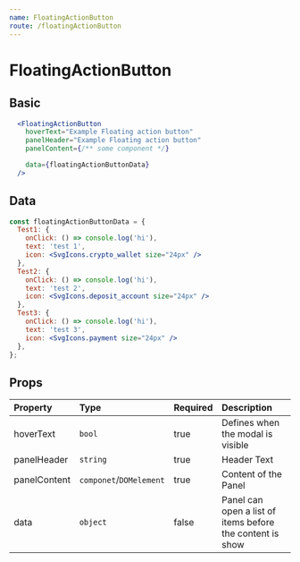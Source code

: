 ```yaml
---
name: FloatingActionButton
route: /floatingActionButton
---
```


# FloatingActionButton


## Basic
<FABContainer />

```jsx
  <FloatingActionButton
    hoverText="Example Floating action button"
    panelHeader="Example Floating action button"
    panelContent={/** some component */}

    data={floatingActionButtonData}
  />
```

## Data

```jsx
const floatingActionButtonData = {
  Test1: {
    onClick: () => console.log('hi'),
    text: 'test 1',
    icon: <SvgIcons.crypto_wallet size="24px" />
  },
  Test2: {
    onClick: () => console.log('hi'),
    text: 'test 2',
    icon: <SvgIcons.deposit_account size="24px" />
  },
  Test3: {
    onClick: () => console.log('hi'),
    text: 'test 3',
    icon: <SvgIcons.payment size="24px" />
  },
};

```

## Props

| Property     | Type                    | Required | Description                                               |
| :-------     | :---                    | :------- | :----------                                               |
| hoverText    | `bool`                  | true     | Defines when the modal is visible                         |
| panelHeader  | `string`                | true     | Header Text                                               |
| panelContent | `componet`/`DOMelement` | true     | Content of the Panel                                      |
| data         | `object`                | false    | Panel can open a list of items before the content is show |
